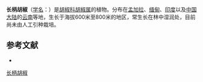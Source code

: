 {{Speciesbox
| name = 长柄胡椒
| status = 
| status_system = 
| image =
| genus = Piper
| species = sylvaticum
| authority = Roxb.
}}

'''长柄胡椒'''（[[学名|学名]]：{{lang|la|''Piper sylvaticum''}}）是[[胡椒科|胡椒科]][[胡椒属|胡椒属]]的植物。分布在[[孟加拉|孟加拉]]、[[缅甸|缅甸]]、[[印度|印度]]以及[[中国大陆|中国大陆]]的[[云南|云南]]等地，生长于海拔600米至800米的地区，常生长在林中湿润处，目前尚未由人工引种栽培。

== 参考文献 ==
<div class="references-small">
* {{cite web| url =http://www.bioinfo.cn/db05/KmzwSpecies.php?action=view&id=16405| title =长柄胡椒| work =《中国高等植物数据库全库》| publisher =中国科学院微生物研究所| author =昆明植物研究所| accessdate =2009-02-25| deadurl =yes| archiveurl =https://web.archive.org/web/20160305024901/http://www.bioinfo.cn/db05/KmzwSpecies.php?action=view&id=16405| archivedate =2016-03-05}}
</div>
{{Taxonbar|from=Q15228172}}

[[Category:胡椒属|长柄胡椒]]


{{植物小作品}}